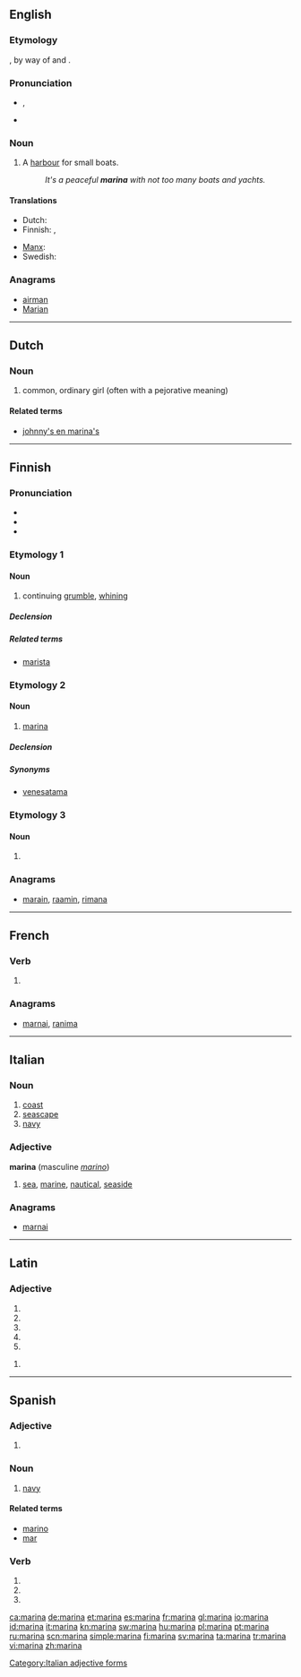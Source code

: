 {{also|Marina}}
==English==
{{wikipedia|dab=Marina (disambiguation)|marina}}

===Etymology===
{{etyl|la}} {{term|marinus||of the sea, marine}}, by way of {{etyl|it}} and {{etyl|es}} {{term|marina|lang=it}}.

===Pronunciation===
* {{IPA|/məˈrinə/}}, {{SAMPA|/m@"rin@/}}
* {{hyphenation|ma|ri|na}}

===Noun===
{{en-noun}}

# A [[harbour]] for small boats.
#: ''It's a peaceful '''marina''' with not too many boats and yachts.''

====Translations====
{{trans-top|harbour}}
* Dutch: {{t|nl|jachthaven}}
* Finnish: {{t-|fi|venesatama}}, {{t+|fi|marina}}
{{trans-mid}}
* [[Manx]]: {{t|gv|stashoon birling|m}}
* Swedish: {{t+|sv|marina}}
{{trans-bottom}}

===Anagrams===
* [[airman#English|airman]]
* [[Marian#English|Marian]]

----

==Dutch==

===Noun===
{{nl-noun|g=f|pl=*|dim=*}}

# {{Flemish|lang=nl}} common, ordinary girl (often with a pejorative meaning)

====Related terms====
* [[johnny's en marina's]]

----

==Finnish==

===Pronunciation===
* {{hyphenation|ma|ri|na}}
* {{rhymes|ɑrinɑ|lang=fi}}
* {{IPA|lang=fi|[ˈmɑrinɑ]}}

===Etymology 1===

====Noun====
{{fi-noun}}

# continuing [[grumble]], [[whining]]

=====Declension=====
{{fi-decl-sitruuna|marin}}

=====Related terms=====
* [[marista]]

===Etymology 2===

====Noun====
{{fi-noun}}

# [[#English|marina]]

=====Declension=====
{{fi-decl-sitruuna|marin}}

=====Synonyms=====
* [[venesatama]]

===Etymology 3===

====Noun====
{{infl|fi|noun form}}

# {{fi-form of|mari|case=essive|pl=singular|type=noun}}

===Anagrams===
* [[marain#Finnish|marain]], [[raamin#Finnish|raamin]], [[rimana#Finnish|rimana]]

----

==French==

===Verb===
{{fr-verb-form}}

# {{conjugation of|mariner||3|s|[[past historic]]|lang=fr}}

===Anagrams===
* [[marnai#French|marnai]], [[ranima#French|ranima]]

----

==Italian==

===Noun===
{{it-noun|marin|f|a|e}}

# [[coast]]
# [[seascape]]
# [[navy]]

===Adjective===
'''marina''' {{f}}  (masculine ''[[marino]]'')

# [[sea]], [[marine]], [[nautical]], [[seaside]]

===Anagrams===
* [[marnai#Italian|marnai]]

[[Category:Italian adjective forms]]

----

==Latin==

===Adjective===
{{la-adj-form|marīna}}

# {{inflection of|marinus|marīnus|nom|f|s|lang=la}}
# {{inflection of|marinus|marīnus|nom|n|p|lang=la}}
# {{inflection of|marinus|marīnus|acc|n|p|lang=la}}
# {{inflection of|marinus|marīnus|voc|f|s|lang=la}}
# {{inflection of|marinus|marīnus|nom|n|p|lang=la}}

{{la-adj-form|marīnā}}

# {{inflection of|marinus|marīnus|abl|f|s|lang=la}}

----

==Spanish==

===Adjective===
{{es-adj|m=marino}}

# {{feminine of|lang=es|marino}}

===Noun===
{{es-noun-f}}

# [[navy]]

====Related terms====
* [[marino]]
* [[mar]]

===Verb===
{{es-verb-form|marinar}}

# {{es-verb form of|ending=ar|mood=imperative|sense=affirmative|pers=2|formal=no|number=singular|[[marinar]]}}
# {{es-verb form of|ending=ar|mood=indicative|tense=present|pers=2|formal=yes|number=singular|[[marinar]]}}
# {{es-verb form of|ending=ar|mood=indicative|tense=present|pers=3|number=singular|[[marinar]]}}

[[ca:marina]]
[[de:marina]]
[[et:marina]]
[[es:marina]]
[[fr:marina]]
[[gl:marina]]
[[io:marina]]
[[id:marina]]
[[it:marina]]
[[kn:marina]]
[[sw:marina]]
[[hu:marina]]
[[pl:marina]]
[[pt:marina]]
[[ru:marina]]
[[scn:marina]]
[[simple:marina]]
[[fi:marina]]
[[sv:marina]]
[[ta:marina]]
[[tr:marina]]
[[vi:marina]]
[[zh:marina]]